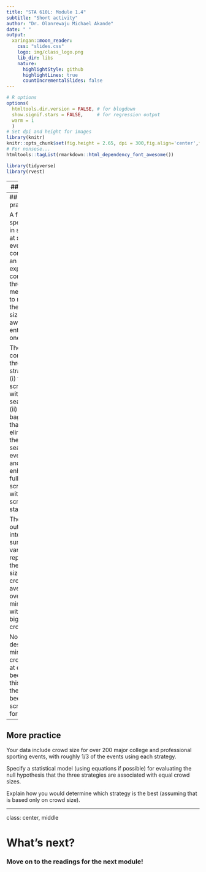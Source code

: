 ```yaml
---
title: "STA 610L: Module 1.4"
subtitle: "Short activity"
author: "Dr. Olanrewaju Michael Akande"
date: " "
output:
  xaringan::moon_reader:
    css: "slides.css"
    logo: img/class_logo.png
    lib_dir: libs
    nature:
      highlightStyle: github
      highlightLines: true
      countIncrementalSlides: false
---
```


```r
# R options
options(
  htmltools.dir.version = FALSE, # for blogdown
  show.signif.stars = FALSE,     # for regression output
  warm = 1
  )
# Set dpi and height for images
library(knitr)
knitr::opts_chunk$set(fig.height = 2.65, dpi = 300,fig.align='center',fig.show='hold',size='footnotesize', small.mar=TRUE) 
# For nonsese...
htmltools::tagList(rmarkdown::html_dependency_font_awesome())
```

```r
library(tidyverse)
library(rvest)
```




---
## Practice

Suppose an expert suggests the following average 9-month salaries for starting assistant professors (0 years experience) by discipline: informatics (102K), English (52K), sociology (60K), biology (80K), and statistics (105K), with a similar impact of 3.5% higher salary per year of experience all disciplines. 

Specify a model and corresponding parameter values consistent with this information.

Note: this approximate model for faculty salaries is not a very good one!




---
## More practice

A firm specializing in security at sports events has conducted an experiment comparing three mechanisms to reduce the crowd size awaiting entry at any one time.  

The firm compares three strategies: (i) full screening with bag searches, (ii) a clear bag strategy that eliminates the need for searching every bag, and (iii) enhanced full screening with extra screening stations. 

The outcome of interest is a summary variable representing the average size of the crowd, averaged over the 20 minutes with the biggest crowd size. 

Note: It is desirable to minimize crowd size at entry  because at this point there has been no screening for safety. 



---
## More practice

Your data include crowd size for over 200 major college and professional sporting events, with roughly 1/3 of the events using each strategy.

Specify a statistical model (using equations if possible) for evaluating the null hypothesis that the three strategies are associated with equal crowd sizes.

Explain how you would determine which strategy is the best (assuming that is based only on crowd size).




---

class: center, middle

# What's next? 

### Move on to the readings for the next module!




